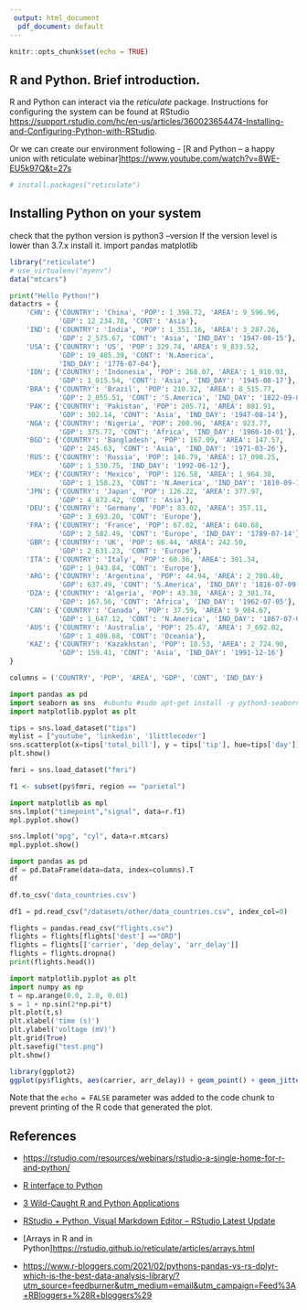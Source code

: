 ```yaml
---
 output: html_document
  pdf_document: default
---
```


```r
knitr::opts_chunk$set(echo = TRUE)
```


## R and Python. Brief introduction.

R and Python can interact via the *reticulate* package. Instructions for configuring the system can be found at RStudio <https://support.rstudio.com/hc/en-us/articles/360023654474-Installing-and-Configuring-Python-with-RStudio>.

Or we can create our environment following - [R and Python -- a happy union with reticulate webinar]<https://www.youtube.com/watch?v=8WE-EU5k97Q&t=27s>

```r
# install.packages("reticulate")
```

## Installing Python on your system

check that the python version is python3 --version If the version level is lower than 3.7.x install it. import pandas matplotlib

```r
library("reticulate")
# use_virtualenv("myenv")
data("mtcars")
```

```python
print("Hello Python!")
datactrs = {
    'CHN': {'COUNTRY': 'China', 'POP': 1_398.72, 'AREA': 9_596.96,
            'GDP': 12_234.78, 'CONT': 'Asia'},
    'IND': {'COUNTRY': 'India', 'POP': 1_351.16, 'AREA': 3_287.26,
            'GDP': 2_575.67, 'CONT': 'Asia', 'IND_DAY': '1947-08-15'},
    'USA': {'COUNTRY': 'US', 'POP': 329.74, 'AREA': 9_833.52,
            'GDP': 19_485.39, 'CONT': 'N.America',
            'IND_DAY': '1776-07-04'},
    'IDN': {'COUNTRY': 'Indonesia', 'POP': 268.07, 'AREA': 1_910.93,
            'GDP': 1_015.54, 'CONT': 'Asia', 'IND_DAY': '1945-08-17'},
    'BRA': {'COUNTRY': 'Brazil', 'POP': 210.32, 'AREA': 8_515.77,
            'GDP': 2_055.51, 'CONT': 'S.America', 'IND_DAY': '1822-09-07'},
    'PAK': {'COUNTRY': 'Pakistan', 'POP': 205.71, 'AREA': 881.91,
            'GDP': 302.14, 'CONT': 'Asia', 'IND_DAY': '1947-08-14'},
    'NGA': {'COUNTRY': 'Nigeria', 'POP': 200.96, 'AREA': 923.77,
            'GDP': 375.77, 'CONT': 'Africa', 'IND_DAY': '1960-10-01'},
    'BGD': {'COUNTRY': 'Bangladesh', 'POP': 167.09, 'AREA': 147.57,
            'GDP': 245.63, 'CONT': 'Asia', 'IND_DAY': '1971-03-26'},
    'RUS': {'COUNTRY': 'Russia', 'POP': 146.79, 'AREA': 17_098.25,
            'GDP': 1_530.75, 'IND_DAY': '1992-06-12'},
    'MEX': {'COUNTRY': 'Mexico', 'POP': 126.58, 'AREA': 1_964.38,
            'GDP': 1_158.23, 'CONT': 'N.America', 'IND_DAY': '1810-09-16'},
    'JPN': {'COUNTRY': 'Japan', 'POP': 126.22, 'AREA': 377.97,
            'GDP': 4_872.42, 'CONT': 'Asia'},
    'DEU': {'COUNTRY': 'Germany', 'POP': 83.02, 'AREA': 357.11,
            'GDP': 3_693.20, 'CONT': 'Europe'},
    'FRA': {'COUNTRY': 'France', 'POP': 67.02, 'AREA': 640.68,
            'GDP': 2_582.49, 'CONT': 'Europe', 'IND_DAY': '1789-07-14'},
    'GBR': {'COUNTRY': 'UK', 'POP': 66.44, 'AREA': 242.50,
            'GDP': 2_631.23, 'CONT': 'Europe'},
    'ITA': {'COUNTRY': 'Italy', 'POP': 60.36, 'AREA': 301.34,
            'GDP': 1_943.84, 'CONT': 'Europe'},
    'ARG': {'COUNTRY': 'Argentina', 'POP': 44.94, 'AREA': 2_780.40,
            'GDP': 637.49, 'CONT': 'S.America', 'IND_DAY': '1816-07-09'},
    'DZA': {'COUNTRY': 'Algeria', 'POP': 43.38, 'AREA': 2_381.74,
            'GDP': 167.56, 'CONT': 'Africa', 'IND_DAY': '1962-07-05'},
    'CAN': {'COUNTRY': 'Canada', 'POP': 37.59, 'AREA': 9_984.67,
            'GDP': 1_647.12, 'CONT': 'N.America', 'IND_DAY': '1867-07-01'},
    'AUS': {'COUNTRY': 'Australia', 'POP': 25.47, 'AREA': 7_692.02,
            'GDP': 1_408.68, 'CONT': 'Oceania'},
    'KAZ': {'COUNTRY': 'Kazakhstan', 'POP': 18.53, 'AREA': 2_724.90,
            'GDP': 159.41, 'CONT': 'Asia', 'IND_DAY': '1991-12-16'}
}

columns = ('COUNTRY', 'POP', 'AREA', 'GDP', 'CONT', 'IND_DAY')

```

```python
import pandas as pd
import seaborn as sns  #ubuntu #sudo apt-get install -y python3-seaborn 
import matplotlib.pyplot as plt

tips = sns.load_dataset("tips")
mylist = ["youtube", 'linkedin', '1littlecoder']
sns.scatterplot(x=tips['total_bill'], y = tips['tip'], hue=tips['day'])
plt.show()

fmri = sns.load_dataset("fmri")
```

```r
f1 <- subset(py$fmri, region == "parietal")
```

```python
import matplotlib as mpl
sns.lmplot("timepoint","signal", data=r.f1)
mpl.pyplot.show()

sns.lmplot("mpg", "cyl", data=r.mtcars)
mpl.pyplot.show()
```

```python
import pandas as pd 
df = pd.DataFrame(data=data, index=columns).T
df

df.to_csv('data_countries.csv')
```

```python
df1 = pd.read_csv("/datasets/other/data_countries.csv", index_col=0)
```

```python
flights = pandas.read_csv("flights.csv")
flights = flights[flights['dest'] =="ORD"]
flights = flights[['carrier', 'dep_delay', 'arr_delay']]
flights = flights.dropna()
print(flights.head())
```

```python
import matplotlib.pyplot as plt
import numpy as np
t = np.arange(0.0, 2.0, 0.01)
s = 1 + np.sin(2*np.pi*t)
plt.plot(t,s)
plt.xlabel('time (s)')
plt.ylabel('voltage (mV)')
plt.grid(True)
plt.savefig("test.png")
plt.show()

```

```r
library(ggplot2)
ggplot(py$flights, aes(carrier, arr_delay)) + geom_point() + geom_jitter()
```

Note that the `echo = FALSE` parameter was added to the code chunk to prevent printing of the R code that generated the plot.

## References

-   [https://rstudio.com/resources/webinars/rstudio-a-single-home-for-r-and-python/](https://info.rstudio.com/WN07MCXqS1A2NYS0040LW00)

-   [R interface to Python](https://rstudio.github.io/reticulate/)

-   [3 Wild-Caught R and Python Applications](https://blog.rstudio.com/2020/07/28/practical-interoperability/)

-   [RStudio + Python, Visual Markdown Editor -- RStudio Latest Update](https://www.r-bloggers.com/2021/01/rstudio-python-visual-markdown-editor-rstudio-latest-update/)

-   [Arrays in R and in Python]<https://rstudio.github.io/reticulate/articles/arrays.html>

-   <https://www.r-bloggers.com/2021/02/pythons-pandas-vs-rs-dplyr-which-is-the-best-data-analysis-library/?utm_source=feedburner&utm_medium=email&utm_campaign=Feed%3A+RBloggers+%28R+bloggers%29>
